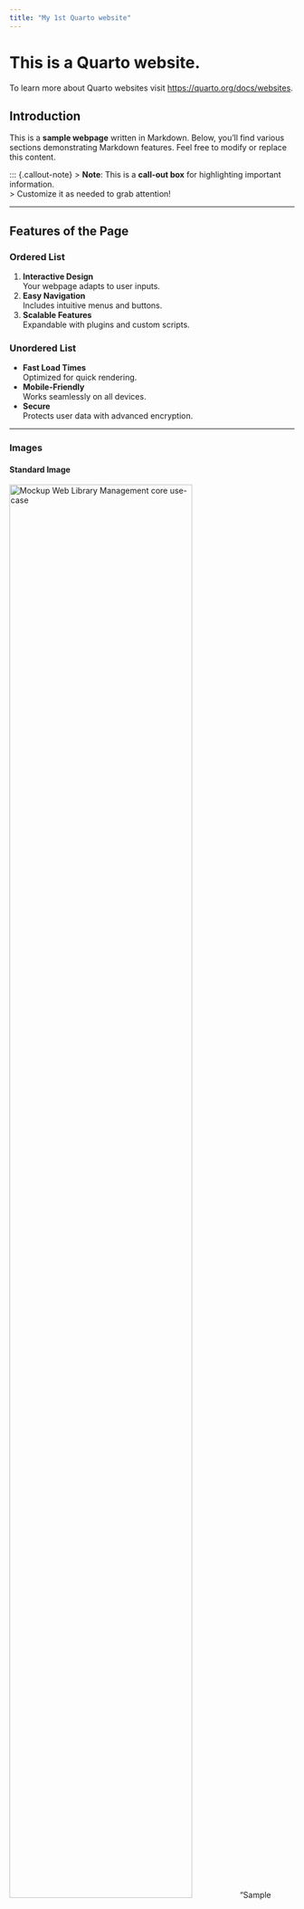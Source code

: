 ```yaml
---
title: "My 1st Quarto website"
---
```


# This is a Quarto website.

To learn more about Quarto websites visit <https://quarto.org/docs/websites>.

## Introduction  
This is a **sample webpage** written in Markdown. Below, you'll find various sections demonstrating Markdown features. Feel free to modify or replace this content.

::: {.callout-note}
> **Note**: This is a **call-out box** for highlighting important information.  
> Customize it as needed to grab attention!

---

## Features of the Page

### Ordered List

1. **Interactive Design**  
   Your webpage adapts to user inputs.  
2. **Easy Navigation**  
   Includes intuitive menus and buttons.  
3. **Scalable Features**  
   Expandable with plugins and custom scripts.  

### Unordered List

- **Fast Load Times**  
  Optimized for quick rendering.  
- **Mobile-Friendly**  
  Works seamlessly on all devices.  
- **Secure**  
  Protects user data with advanced encryption.

---

### Images

#### Standard Image
![Mockup Web Library Management core use-case](/images/springboot/LibraryManagementMockUp.png){width="80%"} "Sample Placeholder Image")

#### Popout Image  
Click the image below to view it in full size:  
[![Sample Image with Popout](https://via.placeholder.com/300x150)](https://via.placeholder.com/1200x600)

---

### Mermaid Diagram  
Visualize workflows or processes easily with Mermaid diagrams.  

```mermaid
graph TD
    A[Start] --> B{Decision?}
    B -->|Yes| C[Proceed]
    B -->|No| D[Stop]
    C --> E[End]

```